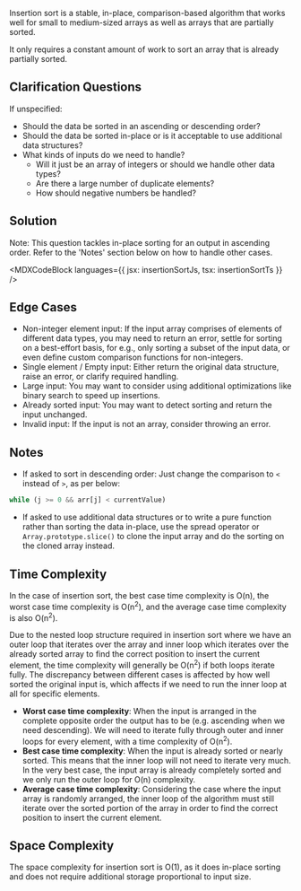 

Insertion sort is a stable, in-place, comparison-based algorithm that works well for small to medium-sized arrays as well as arrays that are partially sorted.

It only requires a constant amount of work to sort an array that is already partially sorted.

## Clarification Questions

If unspecified:

- Should the data be sorted in an ascending or descending order?
- Should the data be sorted in-place or is it acceptable to use additional data structures?
- What kinds of inputs do we need to handle?
  - Will it just be an array of integers or should we handle other data types?
  - Are there a large number of duplicate elements?
  - How should negative numbers be handled?

## Solution

Note: This question tackles in-place sorting for an output in ascending order. Refer to the 'Notes' section below on how to handle other cases.

<MDXCodeBlock languages={{ jsx: insertionSortJs, tsx: insertionSortTs }} />

## Edge Cases

- Non-integer element input: If the input array comprises of elements of different data types, you may need to return an error, settle for sorting on a best-effort basis, for e.g., only sorting a subset of the input data, or even define custom comparison functions for non-integers.
- Single element / Empty input: Either return the original data structure, raise an error, or clarify required handling.
- Large input: You may want to consider using additional optimizations like binary search to speed up insertions.
- Already sorted input: You may want to detect sorting and return the input unchanged.
- Invalid input: If the input is not an array, consider throwing an error.

## Notes

- If asked to sort in descending order: Just change the comparison to `<` instead of `>`, as per below:

```js
while (j >= 0 && arr[j] < currentValue)
```

- If asked to use additional data structures or to write a pure function rather than sorting the data in-place, use the spread operator or `Array.prototype.slice()` to clone the input array and do the sorting on the cloned array instead.

## Time Complexity

In the case of insertion sort, the best case time complexity is O(n), the worst case time complexity is O(n<sup>2</sup>), and the average case time complexity is also O(n<sup>2</sup>).

Due to the nested loop structure required in insertion sort where we have an outer loop that iterates over the array and inner loop which iterates over the already sorted array to find the correct position to insert the current element, the time complexity will generally be O(n<sup>2</sup>) if both loops iterate fully. The discrepancy between different cases is affected by how well sorted the original input is, which affects if we need to run the inner loop at all for specific elements.

- **Worst case time complexity**: When the input is arranged in the complete opposite order the output has to be (e.g. ascending when we need descending). We will need to iterate fully through outer and inner loops for every element, with a time complexity of O(n<sup>2</sup>).
- **Best case time complexity**: When the input is already sorted or nearly sorted. This means that the inner loop will not need to iterate very much. In the very best case, the input array is already completely sorted and we only run the outer loop for O(n) complexity.
- **Average case time complexity**: Considering the case where the input array is randomly arranged, the inner loop of the algorithm must still iterate over the sorted portion of the array in order to find the correct position to insert the current element.

## Space Complexity

The space complexity for insertion sort is O(1), as it does in-place sorting and does not require additional storage proportional to input size.
